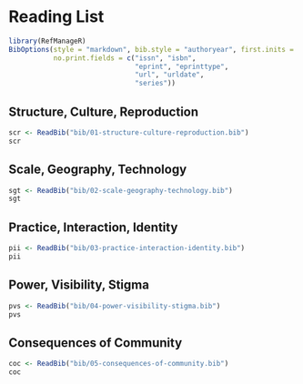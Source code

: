 # Reading List

```r
library(RefManageR)
BibOptions(style = "markdown", bib.style = "authoryear", first.inits = FALSE, 
           no.print.fields = c("issn", "isbn",
                               "eprint", "eprinttype", 
                               "url", "urldate", 
                               "series"))
```

## Structure, Culture, Reproduction

```r
scr <- ReadBib("bib/01-structure-culture-reproduction.bib")
scr
```

## Scale, Geography, Technology

```r
sgt <- ReadBib("bib/02-scale-geography-technology.bib")
sgt
```

## Practice, Interaction, Identity

```r
pii <- ReadBib("bib/03-practice-interaction-identity.bib")
pii
```

## Power, Visibility, Stigma

```r
pvs <- ReadBib("bib/04-power-visibility-stigma.bib")
pvs
```

## Consequences of Community 

```r
coc <- ReadBib("bib/05-consequences-of-community.bib")
coc
```
